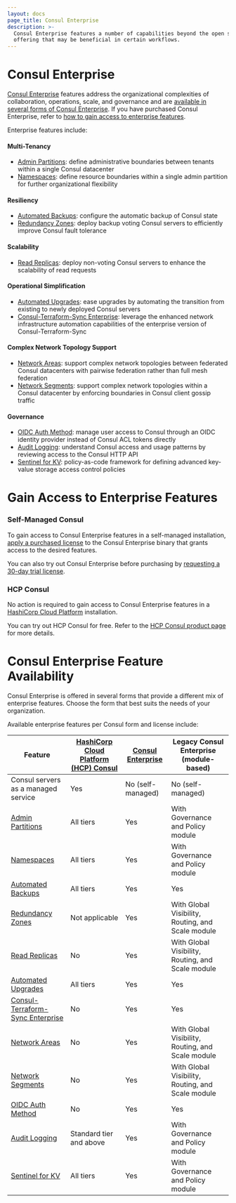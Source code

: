 ```yaml
---
layout: docs
page_title: Consul Enterprise
description: >-
  Consul Enterprise features a number of capabilities beyond the open source
  offering that may be beneficial in certain workflows.
---
```


# Consul Enterprise

[Consul Enterprise](https://www.hashicorp.com/products/consul/)
features address the organizational complexities of collaboration, operations, scale, and governance
and are [available in several forms of Consul Enterprise](#consul-enterprise-feature-availability).
If you have purchased Consul Enterprise, refer to
[how to gain access to enterprise features](#gain-access-to-enterprise-features).

Enterprise features include:

#### Multi-Tenancy
- [Admin Partitions](/docs/enterprise/admin-partitions): define administrative boundaries between tenants within a single Consul datacenter
- [Namespaces](/docs/enterprise/namespaces): define resource boundaries within a single admin partition for further organizational flexibility

#### Resiliency
- [Automated Backups](/docs/enterprise/backups): configure the automatic backup of Consul state
- [Redundancy Zones](/docs/enterprise/redundancy): deploy backup voting Consul servers to efficiently improve Consul fault tolerance

#### Scalability
- [Read Replicas](/docs/enterprise/read-scale): deploy non-voting Consul servers to enhance the scalability of read requests

#### Operational Simplification
- [Automated Upgrades](/docs/enterprise/upgrades): ease upgrades by automating the transition from existing to newly deployed Consul servers
- [Consul-Terraform-Sync Enterprise](/docs/nia/enterprise): leverage the enhanced network infrastructure automation capabilities of the enterprise version of Consul-Terraform-Sync

#### Complex Network Topology Support
- [Network Areas](/docs/enterprise/federation): support complex network topologies between federated Consul datacenters with pairwise federation rather than full mesh federation
- [Network Segments](/docs/enterprise/network-segments): support complex network topologies within a Consul datacenter by enforcing boundaries in Consul client gossip traffic

#### Governance
- [OIDC Auth Method](/docs/security/acl/auth-methods/oidc): manage user access to Consul through an OIDC identity provider instead of Consul ACL tokens directly
- [Audit Logging](/docs/enterprise/audit-logging): understand Consul access and usage patterns by reviewing access to the Consul HTTP API 
- [Sentinel for KV](/docs/enterprise/sentinel): policy-as-code framework for defining advanced key-value storage access control policies

# Gain Access to Enterprise Features

### Self-Managed Consul

To gain access to Consul Enterprise features in a self-managed installation,
[apply a purchased license](/docs/enterprise/license/overview)
to the Consul Enterprise binary that grants access to the desired features.

You can also try out Consul Enterprise before purchasing by
[requesting a 30-day trial license](https://consul.io/trial).

### HCP Consul

No action is required to gain access to Consul Enterprise features in a
[HashiCorp Cloud Platform](https://cloud.hashicorp.com/products/consul) installation.

You can try out HCP Consul for free. Refer to the
[HCP Consul product page](https://cloud.hashicorp.com/products/consul) for more details.

# Consul Enterprise Feature Availability

Consul Enterprise is offered in several forms that provide a different mix of enterprise features.
Choose the form that best suits the needs of your organization.

Available enterprise features per Consul form and license include:

| Feature                                                  | [HashiCorp Cloud Platform (HCP) Consul] | [Consul Enterprise] | Legacy Consul Enterprise (module-based)           |
| -------------------------------------------------------- | --------------------------------------- | ------------------- | ------------------------------------------------- |
| Consul servers as a managed service                      | Yes                                     | No (self-managed)   | No (self-managed)                                 |
| [Admin Partitions](/docs/enterprise/admin-partitions)    | All tiers                               | Yes                 | With Governance and Policy module                 |
| [Namespaces](/docs/enterprise/namespaces)                | All tiers                               | Yes                 | With Governance and Policy module                 |
| [Automated Backups](/docs/enterprise/backups)            | All tiers                               | Yes                 | Yes                                               |
| [Redundancy Zones](/docs/enterprise/redundancy)          | Not applicable                          | Yes                 | With Global Visibility, Routing, and Scale module |
| [Read Replicas](/docs/enterprise/read-scale)             | No                                      | Yes                 | With Global Visibility, Routing, and Scale module |
| [Automated Upgrades](/docs/enterprise/upgrades)          | All tiers                               | Yes                 | Yes                                               |
| [Consul-Terraform-Sync Enterprise](/docs/nia/enterprise) | No                                      | Yes                 | Yes                                               |
| [Network Areas](/docs/enterprise/federation)             | No                                      | Yes                 | With Global Visibility, Routing, and Scale module |
| [Network Segments](/docs/enterprise/network-segments)    | No                                      | Yes                 | With Global Visibility, Routing, and Scale module |
| [OIDC Auth Method](/docs/acl/auth-methods/oidc)          | No                                      | Yes                 | Yes                                               |
| [Audit Logging](/docs/enterprise/audit-logging)          | Standard tier and above                 | Yes                 | With Governance and Policy module                 |
| [Sentinel for KV](/docs/enterprise/sentinel)             | All tiers                               | Yes                 | With Governance and Policy module                 |

[HashiCorp Cloud Platform (HCP) Consul]: https://cloud.hashicorp.com/products/consul
[Consul Enterprise]: https://www.hashicorp.com/products/consul/
